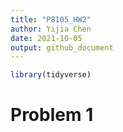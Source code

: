 ```yaml
---
title: "P8105_HW2"
author: Yijia Chen
date: 2021-10-05
output: github_document
---
```


```r
library(tidyverse)
```

# Problem 1

